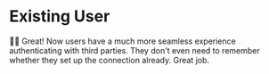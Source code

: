 # Existing User

👨‍💼 Great! Now users have a much more seamless experience authenticating with
third parties. They don't even need to remember whether they set up the
connection already. Great job.
